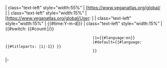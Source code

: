 <noinclude>{{X/Template
|description=This template contains a data row for the table created by the [[Template:X/Threads/DisplayThreads|DisplayThreads]] template (when source=global).
|templates=
{{X/Template/Template|1|template=Section/Define}}
{{X/Template/Template|2|template=Section/Transclude}}
{{X/Template/Template|3|template=X/Encoder}}
{{X/Template/Template|3|template=X/Threads/DisplayThreads}}
{{X/Template/Template|4|template=X/Threads/TableStart}}
{{X/Template/Template|4|template=X/Threads/TableRow-Local}}
{{X/Template/Template|4|template=X/Threads/TableRow-Global}}
{{X/Template/Template|4|template=X/Threads/TableEnd}}
|templatedata=
<templatedata>
{
    "description": "",
    "params": {
        "Topic": {
            "label": "Topic",
            "type": "string",
            "required": true,
            "description": "Topic pagename",
            "example": "XZIUXOIXOIBBIU"
        },
        "Title": {
            "label": "Title",
            "type": "string",
            "required": true,
            "description": "Topic title",
            "example": "Lorem Ipsum"
        },
        "Author": {
            "label": "Author",
            "type": "wiki-user-name",
            "required": true,
            "description": "Topic author",
            "example": "User123"
        },
        "Date": {
            "label": "Date",
            "type": "date",
            "required": true,
            "description": "Date",
            "example": "2023-12-31" 
        },
        "Owner": {
            "label": "Owner",
            "type": "string",
            "required": true,
            "description": "Used to obtain language"
        }
    }
}
</templatedata>
}}</noinclude><includeonly>
| class="text-left" style="width:55%" | [https://www.veganatlas.org/global/{{{Topic}}} {{{Title}}}]
| class="text-left" style="width:15%" | [https://www.veganatlas.org/global/User:{{{Author}}} {{{Author}}}]
| class="text-left" style="width:15%" | {{#time:Y-m-d|{{{Date}}}}}
| class="text-left" style="width:15%" | {{#switch: {{#count:{{{Owner}}}|/}}
                                        |1={{#language:en}}
                                        |#default={{#language:{{#titleparts: {{{Owner}}}|1|-1}} }}
                                        }}
|-</includeonly>

